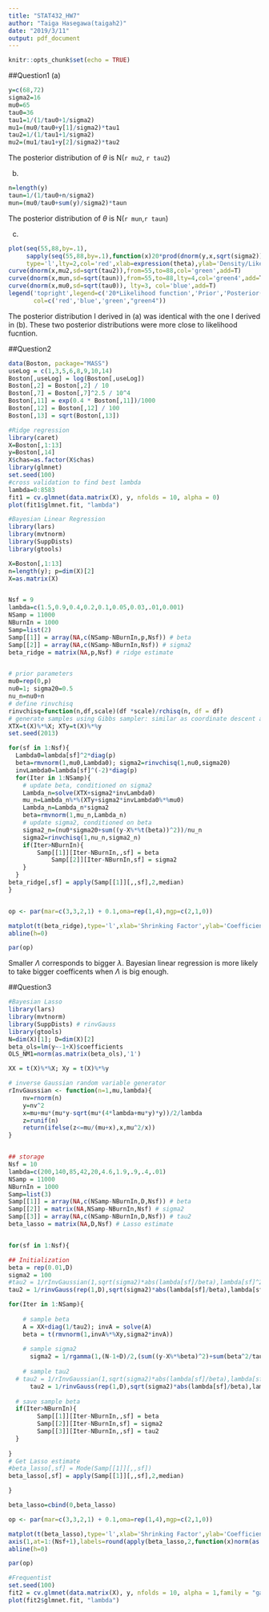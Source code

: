 ```yaml
---
title: "STAT432_HW7"
author: "Taiga Hasegawa(taigah2)"
date: "2019/3/11"
output: pdf_document
---
```


```r
knitr::opts_chunk$set(echo = TRUE)
```

##Question1
(a)
```r
y=c(68,72)
sigma2=16
mu0=65
tau0=36
tau1=1/(1/tau0+1/sigma2)
mu1=(mu0/tau0+y[1]/sigma2)*tau1
tau2=1/(1/tau1+1/sigma2)
mu2=(mu1/tau1+y[2]/sigma2)*tau2
```

The posterior distribution of $\theta$ is N(`r mu2`, `r tau2`)

(b)
```r
n=length(y)
taun=1/(1/tau0+n/sigma2)
mun=(mu0/tau0+sum(y)/sigma2)*taun
```

The posterior distribution of $\theta$ is N(`r mun`,`r taun`)

(c)
```r
plot(seq(55,88,by=.1), 
     sapply(seq(55,88,by=.1),function(x)20*prod(dnorm(y,x,sqrt(sigma2)))),ylim=c(0,0.26),
     type='l',lty=2,col='red',xlab=expression(theta),ylab='Density/Likelihood')
curve(dnorm(x,mu2,sd=sqrt(tau2)),from=55,to=88,col='green',add=T)
curve(dnorm(x,mun,sd=sqrt(taun)),from=55,to=88,lty=4,col='green4',add=T)
curve(dnorm(x,mu0,sd=sqrt(tau0)), lty=3, col='blue',add=T)
legend('topright',legend=c('20*Likelihood function','Prior','Posterior(a)',"Posterior(b)"),lty=c(2,3,1,4),
       col=c('red','blue','green',"green4"))
```
The posterior distribution I derived in (a) was identical with the one I derived in (b). These two posterior distributions were more close to likelihood fucntion.

##Question2
```r
data(Boston, package="MASS") 
useLog = c(1,3,5,6,8,9,10,14) 
Boston[,useLog] = log(Boston[,useLog]) 
Boston[,2] = Boston[,2] / 10
Boston[,7] = Boston[,7]^2.5 / 10^4 
Boston[,11] = exp(0.4 * Boston[,11])/1000 
Boston[,12] = Boston[,12] / 100 
Boston[,13] = sqrt(Boston[,13])
```


```r
#Ridge regression
library(caret)
X=Boston[,1:13]
y=Boston[,14]
X$chas=as.factor(X$chas)
library(glmnet)
set.seed(100)
#cross validation to find best lambda
lambda=0:8583
fit1 = cv.glmnet(data.matrix(X), y, nfolds = 10, alpha = 0)
plot(fit1$glmnet.fit, "lambda")
```

```r
#Bayesian Linear Regression
library(lars)
library(mvtnorm)
library(SuppDists) 
library(gtools)

X=Boston[,1:13]
n=length(y); p=dim(X)[2]
X=as.matrix(X)


Nsf = 9
lambda=c(1.5,0.9,0.4,0.2,0.1,0.05,0.03,.01,0.001)
NSamp = 11000
NBurnIn = 1000
Samp=list(2)
Samp[[1]] = array(NA,c(NSamp-NBurnIn,p,Nsf)) # beta
Samp[[2]] = array(NA,c(NSamp-NBurnIn,Nsf)) # sigma2
beta_ridge = matrix(NA,p,Nsf) # ridge estimate 


# prior parameters
mu0=rep(0,p)
nu0=1; sigma20=0.5
nu_n=nu0+n
# define rinvchisq
rinvchisq=function(n,df,scale)(df *scale)/rchisq(n, df = df)
# generate samples using Gibbs sampler: similar as coordinate descent algorithm
XTX=t(X)%*%X; XTy=t(X)%*%y
set.seed(2013)

for(sf in 1:Nsf){
  Lambda0=lambda[sf]^2*diag(p)
  beta=rmvnorm(1,mu0,Lambda0); sigma2=rinvchisq(1,nu0,sigma20)
  invLambda0=lambda[sf]^(-2)*diag(p)
  for(Iter in 1:NSamp){
    # update beta, conditioned on sigma2
    Lambda_n=solve(XTX+sigma2*invLambda0)
    mu_n=Lambda_n%*%(XTy+sigma2*invLambda0%*%mu0)
    Lambda_n=Lambda_n*sigma2
    beta=rmvnorm(1,mu_n,Lambda_n)
    # update sigma2, conditioned on beta
    sigma2_n=(nu0*sigma20+sum((y-X%*%t(beta))^2))/nu_n
    sigma2=rinvchisq(1,nu_n,sigma2_n)
    if(Iter>NBurnIn){
        Samp[[1]][Iter-NBurnIn,,sf] = beta
		    Samp[[2]][Iter-NBurnIn,sf] = sigma2
    }
  }
beta_ridge[,sf] = apply(Samp[[1]][,,sf],2,median)
}


op <- par(mar=c(3,3,2,1) + 0.1,oma=rep(1,4),mgp=c(2,1,0))

matplot(t(beta_ridge),type='l',xlab='Shrinking Factor',ylab='Coefficients',xaxt='n')
abline(h=0)

par(op)

```
Smaller $\Lambda$ corresponds to bigger $\lambda$. Bayesian linear regression is more likely to take bigger coefficents when $\Lambda$ is big enough.

##Question3 
```r
#Bayesian Lasso
library(lars)
library(mvtnorm)
library(SuppDists) # rinvGauss
library(gtools)
N=dim(X)[1]; D=dim(X)[2]
beta_ols=lm(y~-1+X)$coefficients
OLS_NM1=norm(as.matrix(beta_ols),'1')

XX = t(X)%*%X; Xy = t(X)%*%y

# inverse Gaussian random variable generator
rInvGaussian <- function(n=1,mu,lambda){
	nv=rnorm(n)
	y=nv^2
	x=mu+mu*(mu*y-sqrt(mu*(4*lambda+mu*y)*y))/2/lambda
	z=runif(n)
	return(ifelse(z<=mu/(mu+x),x,mu^2/x))
}


## storage
Nsf = 10
lambda=c(200,140,85,42,20,4.6,1.9,.9,.4,.01)
NSamp = 11000
NBurnIn = 1000
Samp=list(3)
Samp[[1]] = array(NA,c(NSamp-NBurnIn,D,Nsf)) # beta
Samp[[2]] = matrix(NA,NSamp-NBurnIn,Nsf) # sigma2
Samp[[3]] = array(NA,c(NSamp-NBurnIn,D,Nsf)) # tau2
beta_lasso = matrix(NA,D,Nsf) # Lasso estimate


for(sf in 1:Nsf){

## Initialization
beta = rep(0.01,D)
sigma2 = 100
#tau2 = 1/rInvGaussian(1,sqrt(sigma2)*abs(lambda[sf]/beta),lambda[sf]^2)
tau2 = 1/rinvGauss(rep(1,D),sqrt(sigma2)*abs(lambda[sf]/beta),lambda[sf]^2)

for(Iter in 1:NSamp){
  
    # sample beta
    A = XX+diag(1/tau2); invA = solve(A)
  	beta = t(rmvnorm(1,invA%*%Xy,sigma2*invA))
	
	# sample sigma2
	  sigma2 = 1/rgamma(1,(N-1+D)/2,(sum((y-X%*%beta)^2)+sum(beta^2/tau2))/2)
	
	# sample tau2
  #	tau2 = 1/rInvGaussian(1,sqrt(sigma2)*abs(lambda[sf]/beta),lambda[sf]^2)
	  tau2 = 1/rinvGauss(rep(1,D),sqrt(sigma2)*abs(lambda[sf]/beta),lambda[sf]^2)
    
  # save sample beta
  if(Iter>NBurnIn){
        Samp[[1]][Iter-NBurnIn,,sf] = beta
		Samp[[2]][Iter-NBurnIn,sf] = sigma2
		Samp[[3]][Iter-NBurnIn,,sf] = tau2
  }
    
}
# Get Lasso estimate
#beta_lasso[,sf] = Mode(Samp[[1]][,,sf])
beta_lasso[,sf] = apply(Samp[[1]][,,sf],2,median)

}

beta_lasso=cbind(0,beta_lasso)

op <- par(mar=c(3,3,2,1) + 0.1,oma=rep(1,4),mgp=c(2,1,0))

matplot(t(beta_lasso),type='l',xlab='Shrinking Factor',ylab='Coefficients',xaxt='n')
axis(1,at=1:(Nsf+1),labels=round(apply(beta_lasso,2,function(x)norm(as.matrix(x),'1'))/OLS_NM1,2))
abline(h=0)

par(op)
```

```r
#Frequentist
set.seed(100)
fit2 = cv.glmnet(data.matrix(X), y, nfolds = 10, alpha = 1,family = "gaussian")
plot(fit2$glmnet.fit, "lambda")
```


